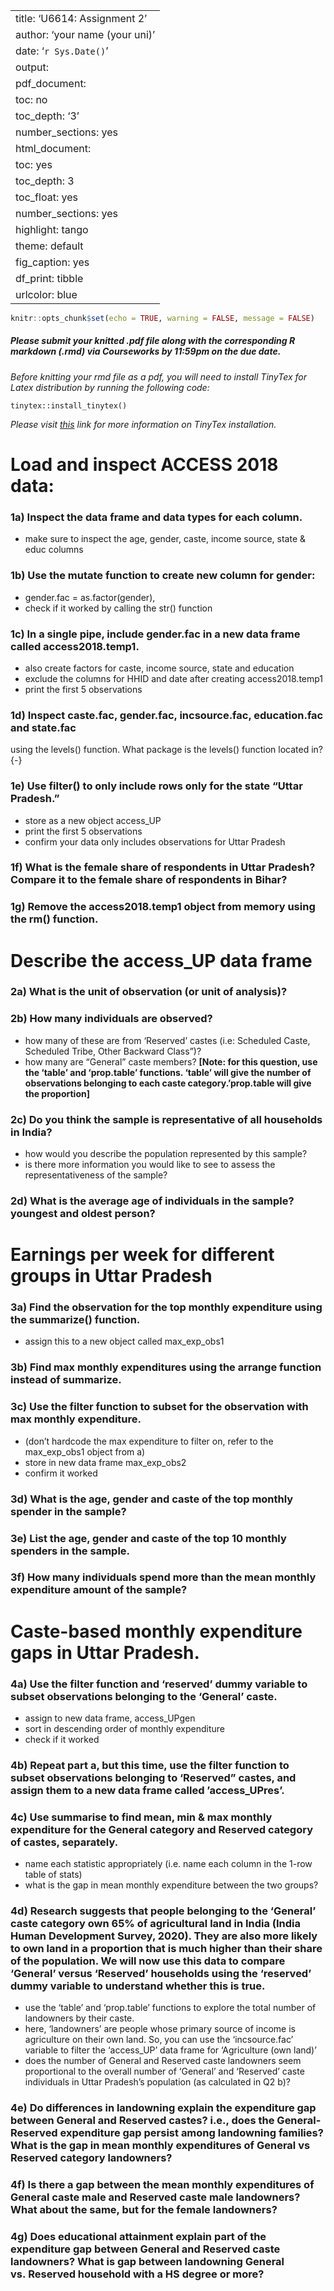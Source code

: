 
---
title: 'U6614: Assignment 2'
author: 'your name (your uni) '
date: '`r Sys.Date()`'
output:
  pdf_document:
    toc: no
    toc_depth: '3'
    number_sections: yes
  html_document:
    toc: yes
    toc_depth: 3
    toc_float: yes
    number_sections: yes
    highlight: tango
    theme: default
    fig_caption: yes
    df_print: tibble
urlcolor: blue
---
```r
knitr::opts_chunk$set(echo = TRUE, warning = FALSE, message = FALSE)
```

##### *Please submit your knitted .pdf file along with the corresponding R markdown (.rmd) via Courseworks by 11:59pm on the due date.* {-}

\medspace

*Before knitting your rmd file as a pdf, you will need to install TinyTex for Latex distribution by running the following code:*

`tinytex::install_tinytex()`

*Please visit [this](https://bookdown.org/yihui/rmarkdown-cookbook/install-latex.html) link for more information on TinyTex installation.*

\medspace

# Load and inspect ACCESS 2018 data: 

### 1a) Inspect the data frame and data types for each column. {-}
- make sure to inspect the age, gender, caste, income source, state & educ columns

### 1b) Use the mutate function to create new column for gender: {-}
- gender.fac = as.factor(gender),
- check if it worked by calling the str() function

### 1c) In a single pipe, include gender.fac in a new data frame called access2018.temp1.{-}
- also create factors for caste, income source, state and education
- exclude the columns for HHID and date after creating access2018.temp1
- print the first 5 observations

### 1d) Inspect caste.fac, gender.fac, incsource.fac, education.fac and state.fac 
using the levels() function. What package is the levels() function located in? {-}

### 1e) Use filter() to only include rows only for the state "Uttar Pradesh." {-}
- store as a new object access_UP
- print the first 5 observations
- confirm your data only includes observations for Uttar Pradesh

### 1f) What is the female share of respondents in Uttar Pradesh? Compare it to the female share of respondents in Bihar? {-}

### 1g) Remove the access2018.temp1 object from memory using the rm() function. {-}

\medspace

# Describe the access_UP data frame

### 2a) What is the unit of observation (or unit of analysis)? {-}

### 2b) How many individuals are observed? {-}
- how many of these are from 'Reserved' castes (i.e: Scheduled Caste, Scheduled Tribe, Other Backward Class")? 
- how many are "General" caste members?
**[Note: for this question, use the 'table' and 'prop.table' functions. 'table' will give the number of observations belonging to each caste category.'prop.table will give the proportion]**

### 2c) Do you think the sample is representative of all households in India? {-}
- how would you describe the population represented by this sample? 
- is there more information you would like to see to assess the representativeness of the sample?

### 2d) What is the average age of individuals in the sample? youngest and oldest person? {-}

\medspace

# Earnings per week for different groups in Uttar Pradesh

### 3a) Find the observation for the top monthly expenditure using the summarize() function. {-}
- assign this to a new object called max_exp_obs1

### 3b) Find max monthly expenditures using the arrange function instead of summarize. {-}

### 3c) Use the filter function to subset for the observation with max monthly expenditure. {-}
- (don't hardcode the max expenditure to filter on, refer to the max_exp_obs1 object from a)
- store in new data frame max_exp_obs2
- confirm it worked

### 3d) What is the age, gender and caste of the top monthly spender in the sample? {-}

### 3e) List the age, gender and caste of the top 10 monthly spenders in the sample. {-}

### 3f) How many individuals spend more than the mean monthly expenditure amount of the sample? {-}

\medspace

# Caste-based monthly expenditure gaps in Uttar Pradesh. {-}

### 4a) Use the filter function and 'reserved' dummy variable to subset observations belonging to the 'General' caste. {-}
- assign to new data frame, access_UPgen
- sort in descending order of monthly expenditure
- check if it worked

### 4b) Repeat part a, but this time, use the filter function to subset observations belonging to 'Reserved" castes, and assign them to a new data frame called 'access_UPres'. {-}

### 4c) Use summarise to find mean, min & max monthly expenditure for the General category and Reserved category of castes, separately. {-}
- name each statistic appropriately (i.e. name each column in the 1-row table of stats)
- what is the gap in mean monthly expenditure between the two groups? 

### 4d) Research suggests that people belonging to the 'General' caste category own 65% of agricultural land in India (India Human Development Survey, 2020). They are also more likely to own land in a proportion that is much higher than their share of the population. We will now use this data to compare 'General' versus 'Reserved' households using the 'reserved' dummy variable to understand whether this is true. {-}
- use the 'table' and 'prop.table' functions to explore the total number of landowners by their caste. 
- here, 'landowners' are people whose primary source of income is agriculture on their own land. So, you can use the 'incsource.fac' variable to filter the 'access_UP' data frame for 'Agriculture (own land)'
- does the number of General and Reserved caste landowners seem proportional to the overall number of 'General' and 'Reserved' caste individuals in Uttar Pradesh's population (as calculated in Q2 b)? 

### 4e) Do differences in landowning explain the expenditure gap between General and Reserved castes? i.e., does the General-Reserved expenditure gap persist among landowning families? What is the gap in mean monthly expenditures of General vs Reserved category landowners? {-}

### 4f) Is there a gap between the mean monthly expenditures of General caste male and Reserved caste male landowners? What about the same, but for the female landowners? {-}

### 4g) Does educational attainment explain part of the expenditure gap between General and Reserved caste landowners? What is gap between landowning General vs. Reserved household with a HS degree or more?  {-}

\medspace





